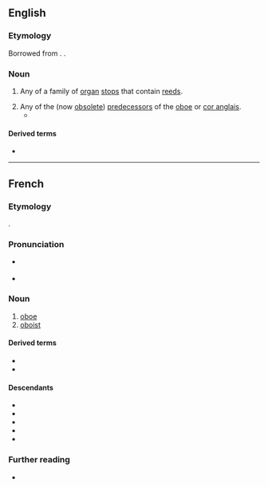 ==English==

===Etymology===
Borrowed from {{bor|en|fr|hautbois}}. {{doublet|en|oboe|hautboy}}.

===Noun===
{{en-noun|hautbois}}

# Any of a family of [[organ]] [[stop]]s that contain [[reed]]s.
#: {{syn|en|oboe}}
# Any of the (now [[obsolete]]) [[predecessor]]s of the [[oboe]] or [[cor anglais]].
#* {{RQ:Wilde Dorian Gray|[http://www.gutenberg.org/files/4078/4078-h/4078-h.htm Chapter 3]|text=Then [her voice] became a little louder, and sounded like a flute or a distant '''hautbois'''.}}

====Derived terms====
* {{l|en|hautboist}}

----

==French==

===Etymology===
{{univerbation|fr|haut|bois|t1=high (pitched)|t2=wood(wind)}}.

===Pronunciation===
* {{fr-asph}} {{fr-IPA|haubois}}
* {{audio|fr|LL-Q150 (fra)-WikiLucas00-hautbois.wav|Audio}}

===Noun===
{{fr-noun|m}}

# [[oboe]]
# [[oboist]]

====Derived terms====
* {{l|fr|hautbois d'amour}}
* {{l|fr|hautboïste}}

====Descendants====
* {{descendant|en|hautboy|bor=1}}
* {{descendant|it|oboè|bor=1}}
* {{desctree|ru|гобо́й|bor=1}}
* {{descendant|es|oboe|bor=1}}
* {{descendant|tr|obua|bor=1}}

===Further reading===
* {{R:TLFi}}

{{C|fr|Woodwind instruments}}